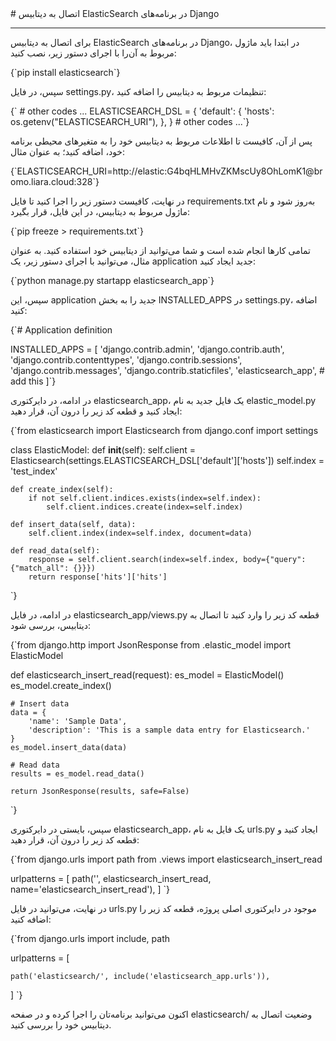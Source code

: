 

<Layout>
<Head>
<title>مستندات اتصال به ElasticSearch در Django - لیارا</title>
<meta property="og:title" content="مستندات خدمات رایانش ابری لیارا" />
<meta property="og:description" content="مستندات قدم به قدم اتصال با فریم‌ورک Django به دیتابیس ElasticSearch"  />
</Head>
# اتصال به دیتابیس ElasticSearch در برنامه‌های Django
<hr className="mb-2" />

برای اتصال به دیتابیس ElasticSearch در برنامه‌های Django، در ابتدا باید ماژول مربوط به آن‌را با اجرای دستور زیر، نصب کنید:

<div className="h-2" />
    <div dir='ltr'>
    <Highlight className="bash">
        {`pip install elasticsearch`}
    </Highlight>
    </div>
<div className="h-2" />

سپس، در فایل <Important>settings.py</Important>، تنظیمات مربوط به دیتابیس را اضافه کنید:
<div className="h-2" />
    <div dir='ltr'>
    <Highlight className="python">
        {` # other codes ...
ELASTICSEARCH_DSL = {
    'default': {
        'hosts': os.getenv("ELASTICSEARCH_URI"),
    },
}
# other codes ...`}
    </Highlight>
    </div>
<div className="h-2" />

پس از آن، کافیست تا 
اطلاعات مربوط به دیتابیس خود را 
به متغیرهای محیطی برنامه خود، اضافه کنید؛ به عنوان مثال:  

<div className="h-2" />
    <div dir='ltr'>
    <Highlight className="bash">
        {`ELASTICSEARCH_URI=http://elastic:G4bqHLMHvZKMscUy8OhLomK1@bromo.liara.cloud:328`}
    </Highlight>
    </div>
<div className="h-2" />

در نهایت، کافیست دستور زیر را اجرا کنید تا فایل <Important>requirements.txt</Important> به‌روز شود و نام ماژول مربوط به دیتابیس، در این فایل، قرار بگیرد:
<div className="h-2" />
    <div dir='ltr'>
    <Highlight className="bash">
        {`pip freeze > requirements.txt`}
    </Highlight>
    </div>
<div className="h-2" />

تمامی کارها انجام شده است و شما می‌توانید از دیتابیس خود استفاده کنید. به عنوان مثال، می‌توانید با اجرای دستور زیر، یک application جدید ایجاد کنید:
<div className="h-2" />
    <div dir='ltr'>
    <Highlight className="bash">
        {`python manage.py startapp elasticsearch_app`}
    </Highlight>
    </div>
<div className="h-2" />

سپس، این application جدید را به بخش <Important>INSTALLED_APPS</Important> در <Important>settings.py</Important>، اضافه کنید:
<div className="h-2" />
    <div dir='ltr'>
    <Highlight className="python">
        {`# Application definition

INSTALLED_APPS = [
    'django.contrib.admin',
    'django.contrib.auth',
    'django.contrib.contenttypes',
    'django.contrib.sessions',
    'django.contrib.messages',
    'django.contrib.staticfiles',
    'elasticsearch_app', # add this
]`}
    </Highlight>
    </div>
<div className="h-2" />

در ادامه، در دایرکتوری <Important>elasticsearch_app</Important>، یک فایل جدید به نام <Important>elastic_model.py</Important> ایجاد کنید و قطعه کد زیر را درون آن، قرار دهید:
<div className="h-2" />
    <div dir='ltr'>
    <Highlight className="python">
        {`from elasticsearch import Elasticsearch
from django.conf import settings

class ElasticModel:
    def __init__(self):
        self.client = Elasticsearch(settings.ELASTICSEARCH_DSL['default']['hosts'])
        self.index = 'test_index'

    def create_index(self):
        if not self.client.indices.exists(index=self.index):
            self.client.indices.create(index=self.index)

    def insert_data(self, data):
        self.client.index(index=self.index, document=data)

    def read_data(self):
        response = self.client.search(index=self.index, body={"query": {"match_all": {}}})
        return response['hits']['hits']
`}
    </Highlight>
    </div>
<div className="h-2" />



در ادامه، در فایل <Important>elasticsearch_app/views.py</Important> قطعه کد زیر را وارد کنید تا اتصال به دیتابیس، بررسی شود:
<div className="h-2" />
    <div dir='ltr'>
    <Highlight className="python">
        {`from django.http import JsonResponse
from .elastic_model import ElasticModel

def elasticsearch_insert_read(request):
    es_model = ElasticModel()
    es_model.create_index()
    
    # Insert data
    data = {
        'name': 'Sample Data',
        'description': 'This is a sample data entry for Elasticsearch.'
    }
    es_model.insert_data(data)
    
    # Read data
    results = es_model.read_data()
    
    return JsonResponse(results, safe=False)
`}
    </Highlight>
    </div>
<div className="h-2" />

سپس، بایستی در دایرکتوری <Important>elasticsearch_app</Important>، یک فایل به نام <Important>urls.py</Important> ایجاد کنید و قطعه کد زیر را درون آن، قرار دهید:

<div className="h-2" />
    <div dir='ltr'>
    <Highlight className="python">
        {`from django.urls import path
from .views import elasticsearch_insert_read

urlpatterns = [
    path('', elasticsearch_insert_read, name='elasticsearch_insert_read'),
]
`}
    </Highlight>
    </div>
<div className="h-2" />

در نهایت، می‌توانید در فایل <Important>urls.py</Important> موجود در دایرکتوری اصلی پروژه، قطعه کد زیر را اضافه کنید:
<div className="h-2" />
  <div dir='ltr'>
  <Highlight className="python">
      {`from django.urls import include, path

urlpatterns = [
   
    path('elasticsearch/', include('elasticsearch_app.urls')),
]
`}
  </Highlight>
  </div>
<div className="h-2" />
اکنون می‌توانید برنامه‌تان را اجرا کرده و در صفحه <Important>elasticsearch/</Important> وضعیت اتصال به دیتابیس خود را بررسی کنید.

</Layout>